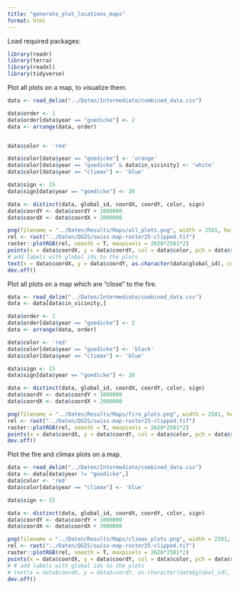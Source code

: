 ```yaml
---
title: "generate_plot_locations_maps"
format: html
---
```


Load required packages:
```r
library(readr)
library(terra)
library(readxl)
library(tidyverse)
```


Plot all plots on a map, to visualize them.
```r
data <- read_delim("../Daten/Intermediate/combined_data.csv")

data$order <- 1
data$order[data$year == "goedicke"] <- 2
data <- arrange(data, order)


data$color <- 'red'

data$color[data$year == "goedicke"] <- 'orange'
data$color[data$year == "goedicke" & data$in_vicinity] <- 'white'
data$color[data$year == "climax"] <- 'blue'

data$sign <- 15
data$sign[data$year == "goedicke"] <- 20

data <- distinct(data, global_id, coordX, coordY, color, sign)
data$coordY <- data$coordY + 1000000
data$coordX <- data$coordX + 2000000

png(filename = "../Daten/Results/Maps/all_plots.png", width = 2581, height = 2628, res = 72)
rel <- rast("../Daten/QGIS/swiss-map-raster25-clipped.tif")
raster::plotRGB(rel, smooth = T, maxpixels = 2628*2581*2)
points(x = data$coordX, y = data$coordY, col = data$color, pch = data$sign, cex = 7)
# add labels with global ids to the plots
text(x = data$coordX, y = data$coordY, as.character(data$global_id), col = "black")
dev.off()
```

Plot all plots on a map which are "close" to the fire.
```r
data <- read_delim("../Daten/Intermediate/combined_data.csv")
data <- data[data$in_vicinity,]

data$order <- 1
data$order[data$year == "goedicke"] <- 2
data <- arrange(data, order)

data$color <- 'red'
data$color[data$year == "goedicke"] <- 'black'
data$color[data$year == "climax"] <- 'blue'

data$sign <- 15
data$sign[data$year == "goedicke"] <- 20

data <- distinct(data, global_id, coordX, coordY, color, sign)
data$coordY <- data$coordY + 1000000
data$coordX <- data$coordX + 2000000

png(filename = "../Daten/Results/Maps/fire_plots.png", width = 2581, height = 2628, res = 72)
rel <- rast("../Daten/QGIS/swiss-map-raster25-clipped.tif")
raster::plotRGB(rel, smooth = T, maxpixels = 2628*2581*2)
points(x = data$coordX, y = data$coordY, col = data$color, pch = data$sign, cex = 7)
dev.off()
```

Plot the fire and climax plots on a map.
```r
data <- read_delim("../Daten/Intermediate/combined_data.csv")
data <- data[data$year != "goedicke",]
data$color <- 'red'
data$color[data$year == "climax"] <- 'blue'

data$sign <- 15

data <- distinct(data, global_id, coordX, coordY, color, sign)
data$coordY <- data$coordY + 1000000
data$coordX <- data$coordX + 2000000

png(filename = "../Daten/Results/Maps/climax_plots.png", width = 2581, height = 2628, res = 72)
rel <- rast("../Daten/QGIS/swiss-map-raster25-clipped.tif")
raster::plotRGB(rel, smooth = T, maxpixels = 2628*2581*2)
points(x = data$coordX, y = data$coordY, col = data$color, pch = data$sign, cex = 7)
# # add labels with global ids to the plots
# text(x = data$coordX, y = data$coordY, as.character(data$global_id), col = "black")
dev.off()
```


